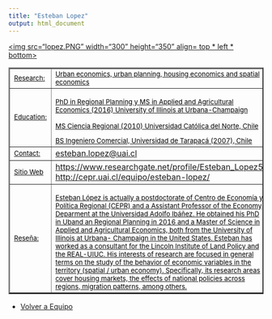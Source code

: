 ```yaml
---
title: "Esteban Lopez"
output: html_document
---
```

<html>
<body>

<a href="xxx"><img src="lopez.PNG" width="300" height="350" align= top * left * bottom>

<table border="2">

<tr>
<td> <font size="2" color="black"> Research: </font>
 </td>

<td>  <font size="2" color="black"> Urban economics, urban planning, housing economics and spatial economics </font>  </td>

<tr>

<td> <font size="2" color="black"> Education:
</font>
 </td>

<td> <font size="2" color="black">
PhD in Regional Planning y MS in Applied and Agricultural Economics (2016) University of Illinois at Urbana-Champaign

MS Ciencia Regional (2010) Universidad Católica del Norte, Chile 

BS Ingeniero Comercial, Universidad de Tarapacá (2007), Chile </font>
</td>

</tr>

<tr>
<td> <font size="2" color="black"> Contact:</font> </td>

<td> esteban.lopez@uai.cl </td>

</tr>

<tr> 
<td > <font size="2" color="black"> Sitio Web </font> </td> 
<td> https://www.researchgate.net/profile/Esteban_Lopez5 
http://cepr.uai.cl/equipo/esteban-lopez/ </td>

<tr>
<td> 
<font size="2" color="black"> Reseña: </font> </td>
<td> <font size="2" color="black"> 

Esteban López is actually a postdoctorate of Centro de Economía y Política Regional (CEPR) and a Assistant Professor of the Economy Deparment at the Universidad Adolfo Ibáñez. He obtained his PhD in Uband an Regional Planning in 2016 and a Master of Science in Applied and Agricultural Economics, both from the University of Illinois at Urbana- Champaign in the United States.
Esteban has worked as a consultant for the Lincoln Institute of Land Policy and the REAL-UIUC. His interests of research are focused in general terms on the study of the behavior of economic variables in the territory (spatial / urban economy). Specifically, its research areas cover housing markets, the effects of national policies across regions, migration patterns, among others.
 </font> </td>
</tr>
</tr>


</table> 

- <a href="equipo.html"> Volver a Equipo </a>

</body>


</html>
